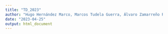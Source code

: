 ```yaml
---
title: "TD_2023"
author: "Hugo Hernández Marco, Marcos Tudela Guerra, Álvaro Zamarreño Ribes, Sergio Cabral Martínez y Jade Juliana Justiniano Dávila"
date: "2023-04-25"
output: html_document
---
```


